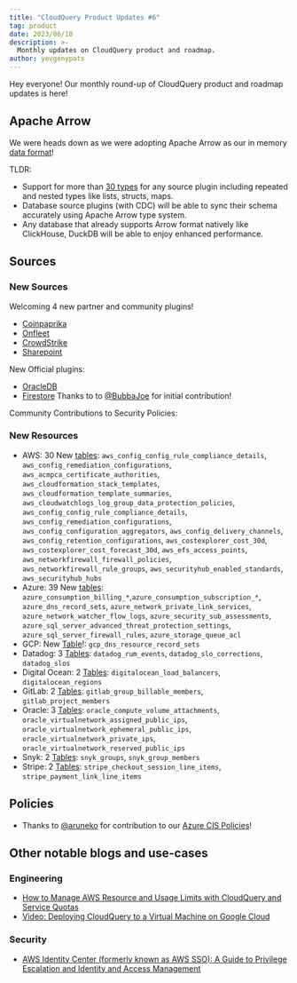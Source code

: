 ```yaml
---
title: "CloudQuery Product Updates #6"
tag: product
date: 2023/06/10
description: >-
  Monthly updates on CloudQuery product and roadmap.
author: yevgenypats
---
```



<BlogHeader/>

Hey everyone! Our monthly round-up of CloudQuery product and roadmap updates is here!

## Apache Arrow

We were heads down as we were adopting Apache Arrow as our in memory [data format](https://www.cloudquery.io/blog/adopting-apache-arrow-at-cloudquery)!

TLDR:

- Support for more than [30 types](https://arrow.apache.org/docs/python/api/datatypes.html) for any source plugin including repeated and nested types like lists, structs, maps.
- Database source plugins (with CDC) will be able to sync their schema accurately using Apache Arrow type system.
- Any database that already supports Arrow format natively like ClickHouse, DuckDB will be able to enjoy enhanced performance.

## Sources

### New Sources

Welcoming 4 new partner and community plugins!

* [Coinpaprika](https://github.com/coinpaprika/cq-source-coinpaprika)
* [Onfleet](https://github.com/onfleet/cq-source-onfleet)
* [CrowdStrike](https://github.com/justmiles/cq-source-crowdstrike)
* [Sharepoint](https://github.com/koltyakov/cq-source-sharepoint)

New Official plugins:

* [OracleDB](https://www.cloudquery.io/docs/plugins/sources/oracledb/overview)
* [Firestore](https://www.cloudquery.io/docs/plugins/sources/firestore/overview) Thanks to to [@BubbaJoe](https://github.com/BubbaJoe) for initial contribution!

Community Contributions to Security Policies:

### New Resources

- AWS: 30 New [tables](https://www.cloudquery.io/docs/plugins/sources/aws/tables): `aws_config_config_rule_compliance_details`, `aws_config_remediation_configurations`, `aws_acmpca_certificate_authorities`,
       `aws_cloudformation_stack_templates`, `aws_cloudformation_template_summaries`, `aws_cloudwatchlogs_log_group_data_protection_policies`,
       `aws_config_config_rule_compliance_details`, `aws_config_remediation_configurations`, `aws_config_configuration_aggregators`,
       `aws_config_delivery_channels`, `aws_config_retention_configurations`, `aws_costexplorer_cost_30d`, `aws_costexplorer_cost_forecast_30d`,
       `aws_efs_access_points`, `aws_networkfirewall_firewall_policies`, `aws_networkfirewall_rule_groups`, `aws_securityhub_enabled_standards`,
       `aws_securityhub_hubs`
- Azure: 39 New [tables](https://www.cloudquery.io/docs/plugins/sources/azure/tables): `azure_consumption_billing_*`,`azure_consumption_subscription_*`,
  `azure_dns_record_sets`, `azure_network_private_link_services`, `azure_network_watcher_flow_logs`, `azure_security_sub_assessments`,
  `azure_sql_server_advanced_threat_protection_settings`, `azure_sql_server_firewall_rules`, `azure_storage_queue_acl`
- GCP: New [Table](https://www.cloudquery.io/docs/plugins/sources/gcp/tables)!: `gcp_dns_resource_record_sets`
- Datadog: 3 [Tables](https://www.cloudquery.io/docs/plugins/sources/datadog/tables): `datadog_rum_events`, `datadog_slo_corrections`, `datadog_slos`
- Digital Ocean: 2 [Tables](https://www.cloudquery.io/docs/plugins/sources/digitalocean/tables): `digitalocean_load_balancers`, `digitalocean_regions`
- GitLab: 2 [Tables](https://www.cloudquery.io/docs/plugins/sources/gitlab/tables): `gitlab_group_billable_members`, `gitlab_project_members`
- Oracle: 3 [Tables](https://www.cloudquery.io/docs/plugins/sources/oracle/tables): `oracle_compute_volume_attachments`, `oracle_virtualnetwork_assigned_public_ips`,
  `oracle_virtualnetwork_ephemeral_public_ips`, `oracle_virtualnetwork_private_ips`, `oracle_virtualnetwork_reserved_public_ips`
- Snyk: 2 [Tables](https://www.cloudquery.io/docs/plugins/sources/snyk/tables): `snyk_groups`, `snyk_group_members`
- Stripe: 2 [Tables](https://www.cloudquery.io/docs/plugins/sources/stripe/tables): `stripe_checkout_session_line_items`, `stripe_payment_link_line_items`

## Policies

- Thanks to [@aruneko](https://github.com/aruneko) for contribution to our [Azure CIS Policies](https://github.com/cloudquery/cloudquery/pull/10928)!

## Other notable blogs and use-cases

### Engineering

- [How to Manage AWS Resource and Usage Limits with CloudQuery and Service Quotas](/how-to-guides/aws-resource-limits-and-service-quotas)
- [Video: Deploying CloudQuery to a Virtual Machine on Google Cloud](https://www.youtube.com/watch?v=rz4aU1IMF30)

### Security

- [AWS Identity Center (formerly known as AWS SSO): A Guide to Privilege Escalation and Identity and Access Management](/blog/aws-priv-esc-identity-center)

